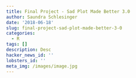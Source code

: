 ```yaml
---
title: Final Project - Sad Plot Made Better 3.0
author: Saundra Schlesinger
date: '2018-06-18'
slug: final-project-sad-plot-made-better-3-0
categories:
  - R
tags: []
description: Desc
hacker_news_id: ''
lobsters_id: ''
meta_img: /images/image.jpg
---
```


